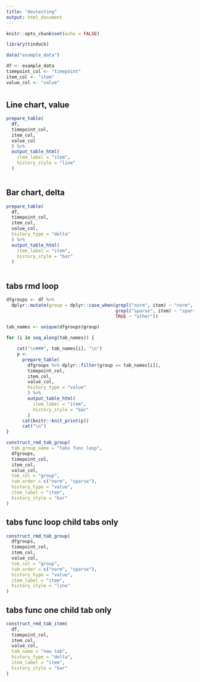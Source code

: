 ```yaml
---
title: "devtesting"
output: html_document
---
```


```r
knitr::opts_chunk$set(echo = FALSE)

library(tinduck)
```

```r
data("example_data")

df <- example_data
timepoint_col <- "timepoint"
item_col <- "item"
value_col <- "value"

```

# {.tabset .tabset-pills}

## Line chart, value

```r
prepare_table(
  df,
  timepoint_col,
  item_col,
  value_col
  ) %>%
  output_table_html(
    item_label = "item",
    history_style = "line"
  )
  
```

## Bar chart, delta

```r
prepare_table(
  df,
  timepoint_col,
  item_col,
  value_col,
  history_type = "delta"
  ) %>%
  output_table_html(
    item_label = "item",
    history_style = "bar"
  )
  
```

## tabs rmd loop {.tabset}

```r
dfgroups <- df %>%
  dplyr::mutate(group = dplyr::case_when(grepl("norm", item) ~ "norm",
                                         grepl("sparse", item) ~ "sparse",
                                         TRUE ~ "other"))
```

```r
tab_names <- unique(dfgroups$group)

for (i in seq_along(tab_names)) {

    cat("\n###", tab_names[i], "\n")
    p <-
      prepare_table(
        dfgroups %>% dplyr::filter(group == tab_names[i]),
        timepoint_col,
        item_col,
        value_col,
        history_type = "value"
        ) %>%
        output_table_html(
          item_label = "item",
          history_style = "bar"
        )
      cat(knitr::knit_print(p))
      cat("\n")
}
```


```r
construct_rmd_tab_group(
  tab_group_name = "tabs func loop",
  dfgroups,
  timepoint_col,
  item_col,
  value_col,
  tab_col = "group",
  tab_order = c("norm", "sparse"),
  history_type = "value",
  item_label = "item",
  history_style = "bar"
)

```

## tabs func loop child tabs only {.tabset}

```r
construct_rmd_tab_group(
  dfgroups,
  timepoint_col,
  item_col,
  value_col,
  tab_col = "group",
  tab_order = c("norm", "sparse"),
  history_type = "value",
  item_label = "item",
  history_style = "line"
)

```

## tabs func one child tab only {.tabset}

```r
construct_rmd_tab_item(
  df,
  timepoint_col,
  item_col,
  value_col,
  tab_name = "new tab",
  history_type = "delta",
  item_label = "item",
  history_style = "bar"
)

```
